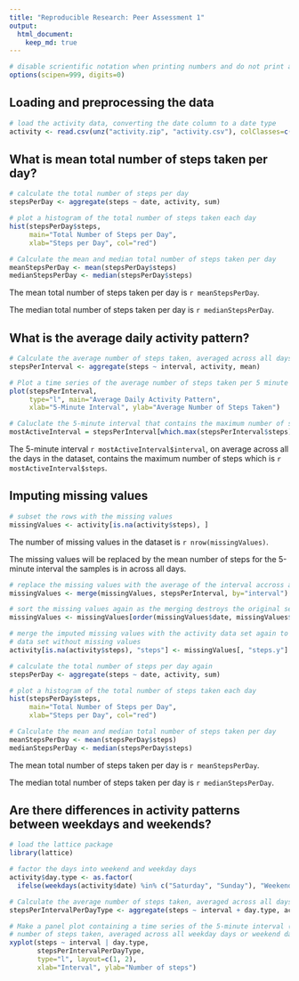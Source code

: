 ```yaml
---
title: "Reproducible Research: Peer Assessment 1"
output: 
  html_document:
    keep_md: true
---
```


```r
# disable scrientific notation when printing numbers and do not print any decimal digits
options(scipen=999, digits=0)
```

## Loading and preprocessing the data

```r
# load the activity data, converting the date column to a date type
activity <- read.csv(unz("activity.zip", "activity.csv"), colClasses=c(NA, "Date", NA))
```

## What is mean total number of steps taken per day?

```r
# calculate the total number of steps per day
stepsPerDay <- aggregate(steps ~ date, activity, sum)

# plot a histogram of the total number of steps taken each day
hist(stepsPerDay$steps, 
     main="Total Number of Steps per Day", 
     xlab="Steps per Day", col="red")
```

```r
# Calculate the mean and median total number of steps taken per day
meanStepsPerDay <- mean(stepsPerDay$steps)
medianStepsPerDay <- median(stepsPerDay$steps)
```

The mean total number of steps taken per day is `r meanStepsPerDay`.

The median total number of steps taken per day is `r medianStepsPerDay`.

## What is the average daily activity pattern?

```r
# Calculate the average number of steps taken, averaged across all days, per 5 minute interval
stepsPerInterval <- aggregate(steps ~ interval, activity, mean)

# Plot a time series of the average number of steps taken per 5 minute interval
plot(stepsPerInterval, 
     type="l", main="Average Daily Activity Pattern", 
     xlab="5-Minute Interval", ylab="Average Number of Steps Taken")
```

```r
# Caluclate the 5-minute interval that contains the maximum number of steps
mostActiveInterval = stepsPerInterval[which.max(stepsPerInterval$steps), ]
```

The 5-minute interval `r mostActiveInterval$interval`, on average across all the days in the dataset, contains the maximum number of steps which is `r mostActiveInterval$steps`.

## Imputing missing values

```r
# subset the rows with the missing values
missingValues <- activity[is.na(activity$steps), ]
```

The number of missing values in the dataset is `r nrow(missingValues)`.

The missing values will be replaced by the mean number of steps for the 5-minute interval the samples is in across all days.

```r
# replace the missing values with the average of the interval accross all days 
missingValues <- merge(missingValues, stepsPerInterval, by="interval")

# sort the missing values again as the merging destroys the original sequence
missingValues <- missingValues[order(missingValues$date, missingValues$interval), ]

# merge the imputed missing values with the activity data set again to create a 
# data set without missing values
activity[is.na(activity$steps), "steps"] <- missingValues[, "steps.y"]
```

```r
# calculate the total number of steps per day again
stepsPerDay <- aggregate(steps ~ date, activity, sum)

# plot a histogram of the total number of steps taken each day
hist(stepsPerDay$steps, 
     main="Total Number of Steps per Day", 
     xlab="Steps per Day", col="red")
```

```r
# Calculate the mean and median total number of steps taken per day
meanStepsPerDay <- mean(stepsPerDay$steps)
medianStepsPerDay <- median(stepsPerDay$steps)
```

The mean total number of steps taken per day is `r meanStepsPerDay`.

The median total number of steps taken per day is `r medianStepsPerDay`.

## Are there differences in activity patterns between weekdays and weekends?

```r
# load the lattice package
library(lattice)

# factor the days into weekend and weekday days
activity$day.type <- as.factor(
  ifelse(weekdays(activity$date) %in% c("Saturday", "Sunday"), "Weekend", "Weekday"))

# Calculate the average number of steps taken, averaged across all days, per 5 minute interval
stepsPerIntervalPerDayType <- aggregate(steps ~ interval + day.type, activity, mean)

# Make a panel plot containing a time series of the 5-minute interval (x-axis) and the average
# number of steps taken, averaged across all weekday days or weekend days 
xyplot(steps ~ interval | day.type, 
       stepsPerIntervalPerDayType, 
       type="l", layout=c(1, 2), 
       xlab="Interval", ylab="Number of steps")
```




